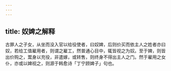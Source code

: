 ```yaml
---
---
---
```

title: 奴婢之解释
---



古罪人之子女，从坐而没入官以给役使者，曰奴婢，后则价买而依主人之姓者亦曰奴，若给工值雇用者，则谓之雇工，然普通心目中，辄皆视之为奴。至于婢，则皆出价购之，鬻身以充役，非遣嫁，或转售，则终身不得出主人之门。然于雇用之女仆，亦或以婢视之，则源于韩愈诗「丁宁顾婢子」句也。